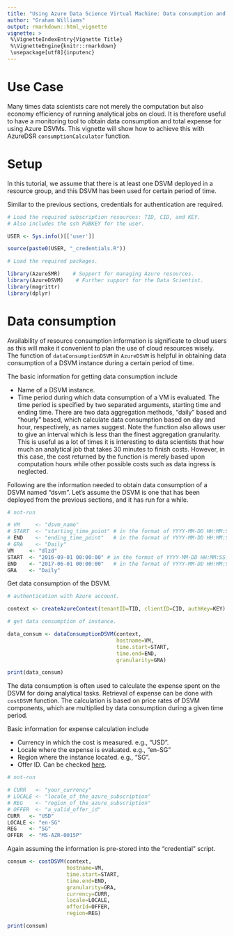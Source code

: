```yaml
---
title: "Using Azure Data Science Virtual Machine: Data consumption and cost calculation"
author: "Graham Williams"
output: rmarkdown::html_vignette
vignette: >
 %\VignetteIndexEntry{Vignette Title}
 %\VignetteEngine{knitr::rmarkdown}
 \usepackage[utf8]{inputenc}
---
```


# Use Case

Many times data scientists care not merely the computation but also economy efficiency of running analytical jobs on cloud. It is therefore useful to have a monitoring tool to obtain data consumption and total expense for using Azure DSVMs. This vignette will show how to achieve this with AzureDSR `consumptionCalculator` function.

# Setup

In this tutorial, we assume that there is at least one DSVM deployed in a resource group, and this DSVM has been used for certain period of time. 

Similar to the previous sections, credentials for authentication are required.

```r
# Load the required subscription resources: TID, CID, and KEY.
# Also includes the ssh PUBKEY for the user.

USER <- Sys.info()[['user']]

source(paste0(USER, "_credentials.R"))
```

```r
# Load the required packages.

library(AzureSMR)    # Support for managing Azure resources.
library(AzureDSVM)    # Further support for the Data Scientist.
library(magrittr)    
library(dplyr)
```

# Data consumption

Availability of resource consumption information is significate to cloud users as this will make it convenient to plan the use of cloud resources wisely. The function of `dataConsumptionDSVM` in `AzureDSVM` is helpful in obtaining data consumption of a DSVM instance during a certain period of time.

The basic information for getting data consumption include

* Name of a DSVM instance.
* Time period during which data consumption of a VM is evaluated. The time period is specified by two separated arguments, starting time and ending time. There are two data aggregation methods, "daily" based and "hourly" based, which calculate data consumption based on day and hour, respectively, as names suggest. Note the function also allows user to give an interval which is less than the finest aggregation granularity. This is useful as a lot of times it is interesting to data scientists that how much an analytical job that takes 30 minutes to finish costs. However, in this case, the cost returned by the function is merely based upon computation hours while other possible costs such as data ingress is neglected.

Following are the information needed to obtain data consumption of a DSVM named "dsvm". Let's assume the DSVM is one that has been deployed from the previous sections, and it has run for a while.

```r
# not-run

# VM     <- "dsvm_name"
# START  <- "starting_time_point" # in the format of YYYY-MM-DD HH:MM:SS.
# END    <- "ending_time_point"   # in the format of YYYY-MM-DD HH:MM:SS
# GRA    <- "Daily"
VM     <- "dlzd"
START  <- "2016-09-01 00:00:00" # in the format of YYYY-MM-DD HH:MM:SS.
END    <- "2017-06-01 00:00:00"   # in the format of YYYY-MM-DD HH:MM:SS
GRA    <- "Daily"
```

Get data consumption of the DSVM.

```r
# authentication with Azure account.

context <- createAzureContext(tenantID=TID, clientID=CID, authKey=KEY)
```

```r
# get data consumption of instance.

data_consum <- dataConsumptionDSVM(context,
                                   hostname=VM,
                                   time.start=START,
                                   time.end=END,
                                   granularity=GRA)

print(data_consum)
```

The data consumption is often used to calculate the expense spent on the DSVM for doing analytical tasks. Retrieval of expense can be done with `costDSVM` function. The calculation is based on price rates of DSVM components, which are multiplied by data consumption during a given time period.

Basic information for expense calculation include

* Currency in which the cost is measured. e.g., "USD".
* Locale where the expense is evaluated. e.g., "en-SG"
* Region where the instance located. e.g., "SG". 
* Offer ID. Can be checked [here](https://azure.microsoft.com/en-us/support/legal/offer-details/).

```r
# not-run

# CURR   <- "your_currency"
# LOCALE <- "locale_of_the_azure_subscription"
# REG    <- "region_of_the_azure_subscription"
# OFFER  <- "a_valid_offer_id"
CURR   <- "USD"
LOCALE <- "en-SG"
REG    <- "SG"
OFFER  <- "MS-AZR-0015P"
```

Again assuming the information is pre-stored into the "credential" script.

```r
consum <- costDSVM(context,
                   hostname=VM,
                   time.start=START,
                   time.end=END,
                   granularity=GRA,
                   currency=CURR,
                   locale=LOCALE,
                   offerId=OFFER,
                   region=REG)

print(consum)
```
